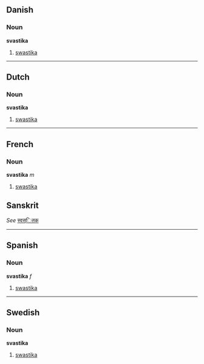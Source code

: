 ==Danish==
===Noun===
'''svastika'''

#[[swastika]]

----
==Dutch==
===Noun===
'''svastika'''

#[[swastika]]

----
==French==
===Noun===
'''svastika''' ''m''

#[[swastika]]

==Sanskrit==
''See'' [[स्वस्ितक]]

----
==Spanish==
===Noun===
'''svastika''' ''f''

#[[swastika]]

----
==Swedish==
===Noun===
'''svastika'''

#[[swastika]]